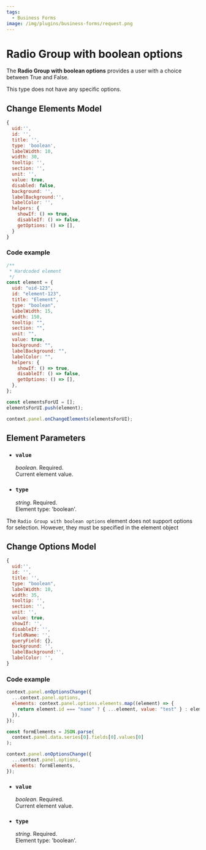 ```yaml
---
tags:
  - Business Forms
image: /img/plugins/business-forms/request.png
---
```



# Radio Group with boolean options

The **Radio Group with boolean options** provides a user with a choice between True and False.

This type does not have any specific options.

## Change Elements Model

<InfoUseChangeElements />

```js
{
  uid:'',
  id: '',
  title: '',
  type: 'boolean',
  labelWidth: 10,
  width: 30,
  tooltip: '',
  section: '',
  unit: '',
  value: true,
  disabled: false,
  background: '',
  labelBackground:'',
  labelColor: '',
  helpers: {
    showIf: () => true,
    disableIf: () => false,
    getOptions: () => [],
  }
}
```

### Code example

```javascript
/**
 * Hardcoded element
 */
const element = {
  uid: "uid-123",
  id: "element-123",
  title: "Element",
  type: "boolean",
  labelWidth: 15,
  width: 150,
  tooltip: "",
  section: "",
  unit: "",
  value: true,
  background: "",
  labelBackground: "",
  labelColor: "",
  helpers: {
    showIf: () => true,
    disableIf: () => false,
    getOptions: () => [],
  },
};

const elementsForUI = [];
elementsForUI.push(element);

context.panel.onChangeElements(elementsForUI);
```

<BaseChangeElements />

## Element Parameters

- ### `value`

  _boolean_. Required.  
   Current element value.

- ### `type`

  _string_. Required.  
  Element type: 'boolean'.

<BaseParameters />

The `Radio Group with boolean options` element does not support options for selection. However, they must be specified in the element object

## Change Options Model

<InfoUseOptionsChange />

```js
{
  uid:'',
  id: '',
  title: '',
  type: "boolean",
  labelWidth: 10,
  width: 35,
  tooltip: '',
  section: '',
  unit: '',
  value: true,
  showIf: '',
  disableIf: '',
  fieldName: '',
  queryField: {},
  background: '',
  labelBackground:'',
  labelColor: '',
}
```

### Code example

```javascript
context.panel.onOptionsChange({
  ...context.panel.options,
  elements: context.panel.options.elements.map((element) => {
    return element.id === "name" ? { ...element, value: "test" } : element;
  }),
});
```

```javascript
const formElements = JSON.parse(
  context.panel.data.series[0].fields[0].values[0]
);

context.panel.onOptionsChange({
  ...context.panel.options,
  elements: formElements,
});
```

- ### `value`

  _boolean_. Required.  
   Current element value.

- ### `type`

  _string_. Required.  
  Element type: 'boolean'.

<BaseOptionsParameters />
